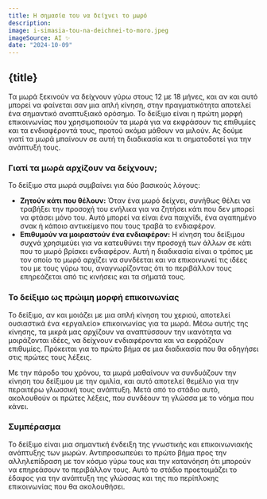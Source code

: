 ```yaml
---
title: Η σημασία του να δείχνει το μωρό
description:
image: i-simasia-tou-na-deichnei-to-moro.jpeg
imageSource: AI ✨
date: "2024-10-09"
---
```


## {title}

Τα μωρά ξεκινούν να δείχνουν γύρω στους 12 με 18 μήνες, και αν και αυτό μπορεί να φαίνεται σαν μια απλή κίνηση, στην πραγματικότητα αποτελεί ένα σημαντικό αναπτυξιακό ορόσημο. Το δείξιμο είναι η πρώτη μορφή επικοινωνίας που χρησιμοποιούν τα μωρά για να εκφράσουν τις επιθυμίες και τα ενδιαφέροντά τους, προτού ακόμα μάθουν να μιλούν. Ας δούμε γιατί τα μωρά μπαίνουν σε αυτή τη διαδικασία και τι σηματοδοτεί για την ανάπτυξή τους.

### Γιατί τα μωρά αρχίζουν να δείχνουν;

Το δείξιμο στα μωρά συμβαίνει για δύο βασικούς λόγους:

- **Ζητούν κάτι που θέλουν:** Όταν ένα μωρό δείχνει, συνήθως θέλει να τραβήξει την προσοχή του ενήλικα για να ζητήσει κάτι που δεν μπορεί να φτάσει μόνο του. Αυτό μπορεί να είναι ένα παιχνίδι, ένα αγαπημένο σνακ ή κάποιο αντικείμενο που τους τραβά το ενδιαφέρον.
- **Επιθυμούν να μοιραστούν ένα ενδιαφέρον:** Η κίνηση του δείξιμου συχνά χρησιμεύει για να κατευθύνει την προσοχή των άλλων σε κάτι που το μωρό βρίσκει ενδιαφέρον. Αυτή η διαδικασία είναι ο τρόπος με τον οποίο το μωρό αρχίζει να συνδέεται και να επικοινωνεί τις ιδέες του με τους γύρω του, αναγνωρίζοντας ότι το περιβάλλον τους επηρεάζεται από τις κινήσεις και τα σήματά τους.

### Το δείξιμο ως πρώιμη μορφή επικοινωνίας

Το δείξιμο, αν και μοιάζει με μια απλή κίνηση του χεριού, αποτελεί ουσιαστικά ένα «εργαλείο» επικοινωνίας για τα μωρά. Μέσω αυτής της κίνησης, τα μικρά μας αρχίζουν να αναπτύσσουν την ικανότητα να μοιράζονται ιδέες, να δείχνουν ενδιαφέροντα και να εκφράζουν επιθυμίες. Πρόκειται για το πρώτο βήμα σε μια διαδικασία που θα οδηγήσει στις πρώτες τους λέξεις.

Με την πάροδο του χρόνου, τα μωρά μαθαίνουν να συνδυάζουν την κίνηση του δείξιμου με την ομιλία, και αυτό αποτελεί θεμέλιο για την περαιτέρω γλωσσική τους ανάπτυξη. Μετά από το στάδιο αυτό, ακολουθούν οι πρώτες λέξεις, που συνδέουν τη γλώσσα με το νόημα που κάνει.

### Συμπέρασμα

Το δείξιμο είναι μια σημαντική ένδειξη της γνωστικής και επικοινωνιακής ανάπτυξης των μωρών. Αντιπροσωπεύει το πρώτο βήμα προς την αλληλεπίδραση με τον κόσμο γύρω τους και την κατανόηση ότι μπορούν να επηρεάσουν το περιβάλλον τους. Αυτό το στάδιο προετοιμάζει το έδαφος για την ανάπτυξη της γλώσσας και της πιο περίπλοκης επικοινωνίας που θα ακολουθήσει.
